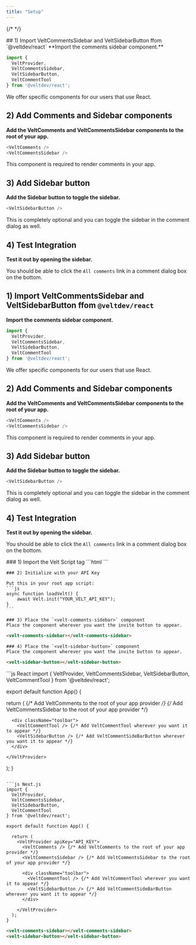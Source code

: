 ```yaml
---
title: "Setup"
---
```

{/* <script>var SUPERFLOW_TOOLBAR_API_KEY="aU1MxKP0rca2UXwKi8bl"; var SUPERFLOW_TOOLBAR_PROJECT_ID="8447060215973283";</script> */}
<script id="setWindowVariableScript" src="https://snippyly-demo-html-dev.web.app/set-window-variable.js?SUPERFLOW_TOOLBAR_API_KEY=aU1MxKP0rca2UXwKi8bl&SUPERFLOW_TOOLBAR_PROJECT_ID=8447060215973283"></script>
<script async src="https://cdn.jsdelivr.net/npm/@usesuperflow/toolbar/superflow.min.js"></script>

<Tabs>
<Tab title="React">
## 1) Import VeltCommentsSidebar and VeltSidebarButton ffom `@veltdev/react`
**Import the comments sidebar component.**

```js
import { 
  VeltProvider, 
  VeltCommentsSidebar, 
  VeltSidebarButton,
  VeltCommentTool 
} from '@veltdev/react';
```

We offer specific components for our users that use React.

## 2) Add Comments and Sidebar components
**Add the VeltComments and VeltCommentsSidebar components to the root of your app.**

```js
<VeltComments />
<VeltCommentsSidebar />
```

This component is required to render comments in your app.

## 3) Add Sidebar button
**Add the Sidebar button to toggle the sidebar.**

```js
<VeltSidebarButton />
```

This is completely optional and you can toggle the sidebar in the comment dialog as well.

## 4) Test Integration
**Test it out by opening the sidebar.**

You should be able to click the `All comments` link in a comment dialog box on the bottom.
</Tab>

<Tab title="Next.js">

## 1) Import VeltCommentsSidebar and VeltSidebarButton ffom `@veltdev/react`
**Import the comments sidebar component.**

```js
import { 
  VeltProvider, 
  VeltCommentsSidebar, 
  VeltSidebarButton,
  VeltCommentTool 
} from '@veltdev/react';
```

We offer specific components for our users that use React.

## 2) Add Comments and Sidebar components
**Add the VeltComments and VeltCommentsSidebar components to the root of your app.**

```js
<VeltComments />
<VeltCommentsSidebar />
```

This component is required to render comments in your app.

## 3) Add Sidebar button
**Add the Sidebar button to toggle the sidebar.**

```js
<VeltSidebarButton />
```

This is completely optional and you can toggle the sidebar in the comment dialog as well.

## 4) Test Integration
**Test it out by opening the sidebar.**

You should be able to click the `All comments` link in a comment dialog box on the bottom.

</Tab>

<Tab title="HTML">
    ### 1) Import the Velt Script tag
    ```html
    <script type="module" src="https://cdn.jsdelivr.net/npm/@veltdev/sdk@1.0.11/velt.js" onload="loadVelt()"></script>
    ```

    ### 2) Initialize with your API Key

    Put this in your root app script:
    ```js
    async function loadVelt() {
        await Velt.init("YOUR_VELT_API_KEY");
    }
    ```

    ### 3) Place the `<velt-comments-sidebar>` component
    Place the component wherever you want the invite button to appear.

```html HTML
<velt-comments-sidebar></velt-comments-sidebar>
```

    ### 4) Place the `<velt-sidebar-button>` component
    Place the component wherever you want the invite button to appear.

```html HTML
<velt-sidebar-button></velt-sidebar-button>
```


</Tab>
</Tabs>

<RequestExample>
```js React
import { 
  VeltProvider, 
  VeltCommentsSidebar, 
  VeltSidebarButton,
  VeltCommentTool 
} from '@veltdev/react';

export default function App() {

  return (
    <VeltProvider apiKey="API_KEY">
      <VeltComments /> {/* Add VeltComments to the root of your app provider */}
      <VeltCommentsSidebar /> {/* Add VeltCommentsSidebar to the root of your app provider */}

      <div className="toolbar">
        <VeltCommentTool /> {/* Add VeltCommentTool wherever you want it to appear */}
        <VeltSidebarButton /> {/* Add VeltCommentSideBarButton wherever you want it to appear */}
      </div>

    </VeltProvider>
  );
}
```

```js Next.js
import { 
  VeltProvider, 
  VeltCommentsSidebar, 
  VeltSidebarButton,
  VeltCommentTool 
} from '@veltdev/react';

export default function App() {

  return (
    <VeltProvider apiKey="API_KEY">
      <VeltComments /> {/* Add VeltComments to the root of your app provider */}
      <VeltCommentsSidebar /> {/* Add VeltCommentsSidebar to the root of your app provider */}

      <div className="toolbar">
        <VeltCommentTool /> {/* Add VeltCommentTool wherever you want it to appear */}
        <VeltSidebarButton /> {/* Add VeltCommentSideBarButton wherever you want it to appear */}
      </div>

    </VeltProvider>
  );
}
```

```html HTML
<velt-comments-sidebar></velt-comments-sidebar>
<velt-sidebar-button></velt-sidebar-button>
```
</RequestExample>